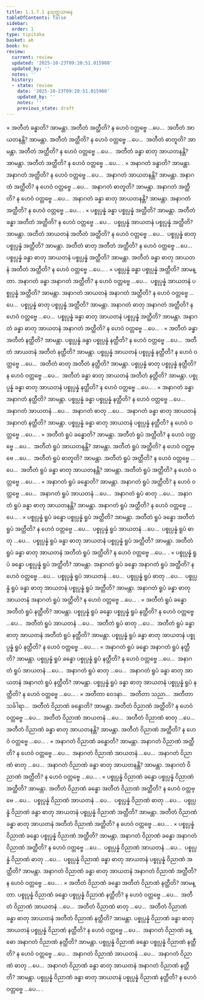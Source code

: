 ```yaml
---
title: 1.1.7.1 နသုတ္တသာဓန
tableOfContents: false
sidebar:
  order: 1
type: tipitaka
basket: ab
book: kv
review:
  current: review
  updated: '2025-10-23T09:20:51.015908'
  updated_by: ''
  notes: ''
  history:
  - state: review
    date: '2025-10-23T09:20:51.015908'
    updated_by: ''
    notes: ''
    previous_state: draft
---
```



<ReviewStatus review={frontmatter.review} showDetails={true} />

<HypothesisAnnotation frontmatter={frontmatter} />

<DynamicBreadcrumb />

<Division number="297" book="kv" e="ch" v="32" p="115">

<Paragraph number="725" book="kv">
× အတီတံ ခန္ဓာတိ? အာမန္တာ. အတီတံ အတ္ထီတိ? န ဟေဝံ ဝတ္တဗ္ဗေ …ပေ…  အတီတံ အာယတနန္တိ? အာမန္တာ. အတီတံ အတ္ထီတိ? န ဟေဝံ ဝတ္တဗ္ဗေ …ပေ…  အတီတံ ဓာတူတိ? အာမန္တာ. အတီတံ အတ္ထီတိ? န ဟေဝံ ဝတ္တဗ္ဗေ …ပေ…  အတီတံ ခန္ဓာ ဓာတု အာယတနန္တိ? အာမန္တာ. အတီတံ အတ္ထီတိ? န ဟေဝံ ဝတ္တဗ္ဗေ …ပေ… .
</Paragraph>

<Paragraph number="726" book="kv">
× အနာဂတံ ခန္ဓာတိ? အာမန္တာ. အနာဂတံ အတ္ထီတိ? န ဟေဝံ ဝတ္တဗ္ဗေ …ပေ…  အနာဂတံ အာယတနန္တိ? အာမန္တာ. အနာဂတံ အတ္ထီတိ? န ဟေဝံ ဝတ္တဗ္ဗေ …ပေ…  အနာဂတံ ဓာတူတိ? အာမန္တာ. အနာဂတံ အတ္ထီတိ? န ဟေဝံ ဝတ္တဗ္ဗေ …ပေ…  အနာဂတံ ခန္ဓာ ဓာတု အာယတနန္တိ? အာမန္တာ. အနာဂတံ အတ္ထီတိ? န ဟေဝံ ဝတ္တဗ္ဗေ …ပေ… .
</Paragraph>

<Paragraph number="727" book="kv">
× ပစ္စုပ္ပန္နံ ခန္ဓာ ပစ္စုပ္ပန္နံ အတ္ထီတိ? အာမန္တာ. အတီတံ ခန္ဓာ အတီတံ အတ္ထီတိ? န ဟေဝံ ဝတ္တဗ္ဗေ …ပေ…  ပစ္စုပ္ပန္နံ အာယတနံ ပစ္စုပ္ပန္နံ အတ္ထီတိ? အာမန္တာ. အတီတံ အာယတနံ အတီတံ အတ္ထီတိ? န ဟေဝံ ဝတ္တဗ္ဗေ …ပေ…  ပစ္စုပ္ပန္နံ ဓာတု ပစ္စုပ္ပန္နံ အတ္ထီတိ? အာမန္တာ. အတီတံ ဓာတု အတီတံ အတ္ထီတိ? န ဟေဝံ ဝတ္တဗ္ဗေ …ပေ…  ပစ္စုပ္ပန္နံ ခန္ဓာ ဓာတု အာယတနံ ပစ္စုပ္ပန္နံ အတ္ထီတိ? အာမန္တာ. အတီတံ ခန္ဓာ ဓာတု အာယတနံ အတီတံ အတ္ထီတိ? န ဟေဝံ ဝတ္တဗ္ဗေ …ပေ… .
</Paragraph>

<Paragraph number="728" book="kv">
× ပစ္စုပ္ပန္နံ ခန္ဓာ ပစ္စုပ္ပန္နံ အတ္ထီတိ? အာမန္တာ. အနာဂတံ ခန္ဓာ အနာဂတံ အတ္ထီတိ? န ဟေဝံ ဝတ္တဗ္ဗေ …ပေ…  ပစ္စုပ္ပန္နံ အာယတနံ ပစ္စုပ္ပန္နံ အတ္ထီတိ? အာမန္တာ. အနာဂတံ အာယတနံ အနာဂတံ အတ္ထီတိ? န ဟေဝံ ဝတ္တဗ္ဗေ …ပေ…  ပစ္စုပ္ပန္နံ ဓာတု ပစ္စုပ္ပန္နံ အတ္ထီတိ? အာမန္တာ. အနာဂတံ ဓာတု အနာဂတံ အတ္ထီတိ? န ဟေဝံ ဝတ္တဗ္ဗေ …ပေ…  ပစ္စုပ္ပန္နံ ခန္ဓာ ဓာတု အာယတနံ ပစ္စုပ္ပန္နံ အတ္ထီတိ? အာမန္တာ. အနာဂတံ ခန္ဓာ ဓာတု အာယတနံ အနာဂတံ အတ္ထီတိ? န ဟေဝံ ဝတ္တဗ္ဗေ …ပေ… .
</Paragraph>

<Paragraph number="729" book="kv">
× အတီတံ ခန္ဓာ အတီတံ နတ္ထီတိ? အာမန္တာ. ပစ္စုပ္ပန္နံ ခန္ဓာ ပစ္စုပ္ပန္နံ နတ္ထီတိ? န ဟေဝံ ဝတ္တဗ္ဗေ …ပေ…  အတီတံ အာယတနံ အတီတံ နတ္ထီတိ? အာမန္တာ. ပစ္စုပ္ပန္နံ အာယတနံ ပစ္စုပ္ပန္နံ နတ္ထီတိ? န ဟေဝံ ဝတ္တဗ္ဗေ …ပေ…  အတီတံ ဓာတု အတီတံ နတ္ထီတိ? အာမန္တာ. ပစ္စုပ္ပန္နံ ဓာတု ပစ္စုပ္ပန္နံ နတ္ထီတိ? န ဟေဝံ ဝတ္တဗ္ဗေ …ပေ…  အတီတံ ခန္ဓာ ဓာတု အာယတနံ အတီတံ နတ္ထီတိ? အာမန္တာ. ပစ္စုပ္ပန္နံ ခန္ဓာ ဓာတု အာယတနံ ပစ္စုပ္ပန္နံ နတ္ထီတိ? န ဟေဝံ ဝတ္တဗ္ဗေ …ပေ… .
</Paragraph>

<Paragraph number="730" book="kv">
× အနာဂတံ ခန္ဓာ အနာဂတံ နတ္ထီတိ? အာမန္တာ. ပစ္စုပ္ပန္နံ ခန္ဓာ ပစ္စုပ္ပန္နံ နတ္ထီတိ? န ဟေဝံ ဝတ္တဗ္ဗေ …ပေ…  အနာဂတံ အာယတနံ …ပေ…  အနာဂတံ ဓာတု …ပေ…  အနာဂတံ ခန္ဓာ ဓာတု အာယတနံ အနာဂတံ နတ္ထီတိ? အာမန္တာ. ပစ္စုပ္ပန္နံ ခန္ဓာ ဓာတု အာယတနံ ပစ္စုပ္ပန္နံ နတ္ထီတိ? န ဟေဝံ ဝတ္တဗ္ဗေ …ပေ… .
</Paragraph>

<Paragraph number="731" book="kv">
× အတီတံ ရူပံ ခန္ဓောတိ? အာမန္တာ. အတီတံ ရူပံ အတ္ထီတိ? န ဟေဝံ ဝတ္တဗ္ဗေ …ပေ…  အတီတံ ရူပံ အာယတနန္တိ? အာမန္တာ. အတီတံ ရူပံ အတ္ထီတိ? န ဟေဝံ ဝတ္တဗ္ဗေ …ပေ…  အတီတံ ရူပံ ဓာတူတိ? အာမန္တာ. အတီတံ ရူပံ အတ္ထီတိ? န ဟေဝံ ဝတ္တဗ္ဗေ …ပေ…  အတီတံ ရူပံ ခန္ဓာ ဓာတု အာယတနန္တိ? အာမန္တာ. အတီတံ ရူပံ အတ္ထီတိ? န ဟေဝံ ဝတ္တဗ္ဗေ …ပေ… .
</Paragraph>

<Paragraph number="732" book="kv">
× အနာဂတံ ရူပံ ခန္ဓောတိ? အာမန္တာ. အနာဂတံ ရူပံ အတ္ထီတိ? န ဟေဝံ ဝတ္တဗ္ဗေ …ပေ…  အနာဂတံ ရူပံ အာယတနံ …ပေ…  အနာဂတံ ရူပံ ဓာတု …ပေ…  အနာဂတံ ရူပံ ခန္ဓာ ဓာတု အာယတနန္တိ? အာမန္တာ. အနာဂတံ ရူပံ အတ္ထီတိ? န ဟေဝံ ဝတ္တဗ္ဗေ …ပေ… .
</Paragraph>

<Paragraph number="733" book="kv">
× ပစ္စုပ္ပန္နံ ရူပံ ခန္ဓော ပစ္စုပ္ပန္နံ ရူပံ အတ္ထီတိ? အာမန္တာ. အတီတံ ရူပံ ခန္ဓော အတီတံ ရူပံ အတ္ထီတိ? န ဟေဝံ ဝတ္တဗ္ဗေ …ပေ…  ပစ္စုပ္ပန္နံ ရူပံ အာယတနံ …ပေ…  ပစ္စုပ္ပန္နံ ရူပံ ဓာတု …ပေ…  ပစ္စုပ္ပန္နံ ရူပံ ခန္ဓာ ဓာတု အာယတနံ ပစ္စုပ္ပန္နံ ရူပံ အတ္ထီတိ? အာမန္တာ. အတီတံ ရူပံ ခန္ဓာ ဓာတု အာယတနံ အတီတံ ရူပံ အတ္ထီတိ? န ဟေဝံ ဝတ္တဗ္ဗေ …ပေ… .
</Paragraph>

<Paragraph number="734" book="kv">
× ပစ္စုပ္ပန္နံ ရူပံ ခန္ဓော ပစ္စုပ္ပန္နံ ရူပံ အတ္ထီတိ? အာမန္တာ. အနာဂတံ ရူပံ ခန္ဓော အနာဂတံ ရူပံ အတ္ထီတိ? န ဟေဝံ ဝတ္တဗ္ဗေ …ပေ…  ပစ္စုပ္ပန္နံ ရူပံ အာယတနံ …ပေ…  ပစ္စုပ္ပန္နံ ရူပံ ဓာတု …ပေ…  ပစ္စုပ္ပန္နံ ရူပံ ခန္ဓာ ဓာတု အာယတနံ ပစ္စုပ္ပန္နံ ရူပံ အတ္ထီတိ? အာမန္တာ. အနာဂတံ ရူပံ ခန္ဓာ ဓာတု အာယတနံ အနာဂတံ ရူပံ အတ္ထီတိ? န ဟေဝံ ဝတ္တဗ္ဗေ …ပေ… .
</Paragraph>

<Paragraph number="735" book="kv">
× အတီတံ ရူပံ ခန္ဓော အတီတံ ရူပံ နတ္ထီတိ? အာမန္တာ. ပစ္စုပ္ပန္နံ ရူပံ ခန္ဓော ပစ္စုပ္ပန္နံ ရူပံ နတ္ထီတိ? န ဟေဝံ ဝတ္တဗ္ဗေ …ပေ…  အတီတံ ရူပံ အာယတနံ …ပေ…  အတီတံ ရူပံ ဓာတု …ပေ…  အတီတံ ရူပံ ခန္ဓာ ဓာတု အာယတနံ အတီတံ ရူပံ နတ္ထီတိ? အာမန္တာ. ပစ္စုပ္ပန္နံ ရူပံ ခန္ဓာ ဓာတု အာယတနံ ပစ္စုပ္ပန္နံ ရူပံ နတ္ထီတိ? န ဟေဝံ ဝတ္တဗ္ဗေ …ပေ… .
</Paragraph>

<Paragraph number="736" book="kv">
× အနာဂတံ ရူပံ ခန္ဓော အနာဂတံ ရူပံ နတ္ထီတိ? အာမန္တာ. ပစ္စုပ္ပန္နံ ရူပံ ခန္ဓော ပစ္စုပ္ပန္နံ ရူပံ နတ္ထီတိ? န ဟေဝံ ဝတ္တဗ္ဗေ …ပေ…  အနာဂတံ ရူပံ အာယတနံ …ပေ…  အနာဂတံ ရူပံ ဓာတု …ပေ…  အနာဂတံ ရူပံ ခန္ဓာ ဓာတု အာယတနံ အနာဂတံ ရူပံ နတ္ထီတိ? အာမန္တာ. ပစ္စုပ္ပန္နံ ရူပံ ခန္ဓာ ဓာတု အာယတနံ ပစ္စုပ္ပန္နံ ရူပံ နတ္ထီတိ? န ဟေဝံ ဝတ္တဗ္ဗေ …ပေ… .
</Paragraph>

<Paragraph number="737" book="kv">
× အတီတာ ဝေဒနာ…  အတီတာ သညာ…  အတီတာ သင်္ခါရာ…  အတီတံ ဝိညာဏံ ခန္ဓောတိ? အာမန္တာ. အတီတံ ဝိညာဏံ အတ္ထီတိ? န ဟေဝံ ဝတ္တဗ္ဗေ …ပေ…  အတီတံ ဝိညာဏံ အာယတနံ …ပေ…  အတီတံ ဝိညာဏံ ဓာတု …ပေ…  အတီတံ ဝိညာဏံ ခန္ဓာ ဓာတု အာယတနန္တိ? အာမန္တာ. အတီတံ ဝိညာဏံ အတ္ထီတိ? န ဟေဝံ ဝတ္တဗ္ဗေ …ပေ… .
</Paragraph>

<Paragraph number="738" book="kv">
× အနာဂတံ ဝိညာဏံ ခန္ဓောတိ? အာမန္တာ. အနာဂတံ ဝိညာဏံ အတ္ထီတိ? န ဟေဝံ ဝတ္တဗ္ဗေ …ပေ…  အနာဂတံ ဝိညာဏံ အာယတနံ …ပေ…  အနာဂတံ ဝိညာဏံ ဓာတု …ပေ…  အနာဂတံ ဝိညာဏံ ခန္ဓာ ဓာတု အာယတနန္တိ? အာမန္တာ. အနာဂတံ ဝိညာဏံ အတ္ထီတိ? န ဟေဝံ ဝတ္တဗ္ဗေ …ပေ… .
</Paragraph>

<Paragraph number="739" book="kv">
× ပစ္စုပ္ပန္နံ ဝိညာဏံ ခန္ဓော ပစ္စုပ္ပန္နံ ဝိညာဏံ အတ္ထီတိ? အာမန္တာ. အတီတံ ဝိညာဏံ ခန္ဓော အတီတံ ဝိညာဏံ အတ္ထီတိ? န ဟေဝံ ဝတ္တဗ္ဗေ …ပေ…  ပစ္စုပ္ပန္နံ ဝိညာဏံ အာယတနံ …ပေ…  ပစ္စုပ္ပန္နံ ဝိညာဏံ ဓာတု …ပေ…  ပစ္စုပ္ပန္နံ ဝိညာဏံ ခန္ဓာ ဓာတု အာယတနံ ပစ္စုပ္ပန္နံ ဝိညာဏံ အတ္ထီတိ? အာမန္တာ. အတီတံ ဝိညာဏံ ခန္ဓာ ဓာတု အာယတနံ အတီတံ ဝိညာဏံ အတ္ထီတိ? န ဟေဝံ ဝတ္တဗ္ဗေ …ပေ… .
</Paragraph>

<Paragraph number="740" book="kv">
× ပစ္စုပ္ပန္နံ ဝိညာဏံ ခန္ဓော ပစ္စုပ္ပန္နံ ဝိညာဏံ အတ္ထီတိ? အာမန္တာ. အနာဂတံ ဝိညာဏံ ခန္ဓော အနာဂတံ ဝိညာဏံ အတ္ထီတိ? န ဟေဝံ ဝတ္တဗ္ဗေ …ပေ…  ပစ္စုပ္ပန္နံ ဝိညာဏံ အာယတနံ …ပေ…  ပစ္စုပ္ပန္နံ ဝိညာဏံ ဓာတု …ပေ…  ပစ္စုပ္ပန္နံ ဝိညာဏံ ခန္ဓာ ဓာတု အာယတနံ ပစ္စုပ္ပန္နံ ဝိညာဏံ အတ္ထီတိ? အာမန္တာ. အနာဂတံ ဝိညာဏံ ခန္ဓာ ဓာတု အာယတနံ အနာဂတံ ဝိညာဏံ အတ္ထီတိ? န ဟေဝံ ဝတ္တဗ္ဗေ …ပေ… .
</Paragraph>

<Paragraph number="741" book="kv">
× အတီတံ ဝိညာဏံ ခန္ဓော အတီတံ ဝိညာဏံ နတ္ထီတိ? အာမန္တာ. ပစ္စုပ္ပန္နံ ဝိညာဏံ ခန္ဓော ပစ္စုပ္ပန္နံ ဝိညာဏံ နတ္ထီတိ? န ဟေဝံ ဝတ္တဗ္ဗေ …ပေ…  အတီတံ ဝိညာဏံ အာယတနံ …ပေ…  အတီတံ ဝိညာဏံ ဓာတု …ပေ…  အတီတံ ဝိညာဏံ ခန္ဓာ ဓာတု အာယတနံ အတီတံ ဝိညာဏံ နတ္ထီတိ? အာမန္တာ. ပစ္စုပ္ပန္နံ ဝိညာဏံ ခန္ဓာ ဓာတု အာယတနံ ပစ္စုပ္ပန္နံ ဝိညာဏံ နတ္ထီတိ? န ဟေဝံ ဝတ္တဗ္ဗေ …ပေ…  အနာဂတံ ဝိညာဏံ ခန္ဓော အနာဂတံ ဝိညာဏံ နတ္ထီတိ? အာမန္တာ. ပစ္စုပ္ပန္နံ ဝိညာဏံ ခန္ဓော ပစ္စုပ္ပန္နံ ဝိညာဏံ နတ္ထီတိ? န ဟေဝံ ဝတ္တဗ္ဗေ …ပေ…  အနာဂတံ ဝိညာဏံ အာယတနံ …ပေ…  အနာဂတံ ဝိညာဏံ ဓာတု …ပေ…  အနာဂတံ ဝိညာဏံ ခန္ဓာ ဓာတု အာယတနံ အနာဂတံ ဝိညာဏံ နတ္ထီတိ? အာမန္တာ. ပစ္စုပ္ပန္နံ ဝိညာဏံ ခန္ဓာ ဓာတု အာယတနံ ပစ္စုပ္ပန္နံ ဝိညာဏံ နတ္ထီတိ? န ဟေဝံ ဝတ္တဗ္ဗေ …ပေ… .
</Paragraph>
</Division>
